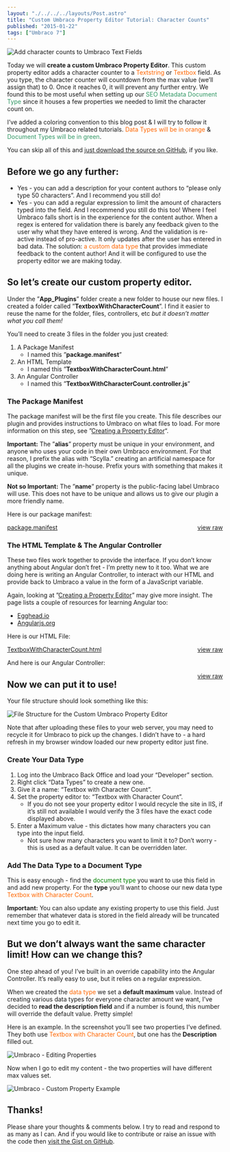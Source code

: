 ```yaml
---
layout: "./../../../layouts/Post.astro"
title: "Custom Umbraco Property Editor Tutorial: Character Counts"
published: "2015-01-22"
tags: ["Umbraco 7"]
---
```


<img src="/assets/count.a7dd8036.gif" alt="Add character counts to Umbraco Text Fields"/>

Today we will **create a custom Umbraco Property Editor**. This custom property editor adds a character counter to a <span style="color: #ff6600;">Textstring</span> or <span style="color: #ff6600;">Textbox</span> field. As you type, the character counter will countdown from the max value (we’ll assign that) to 0. Once it reaches 0, it will prevent any further entry. We found this to be most useful when setting up our <span style="color: #339966;">SEO Metadata Document Type</span> since it houses a few properties we needed to limit the character count on.

I’ve added a coloring convention to this blog post &amp; I will try to follow it throughout my Umbraco related tutorials. <span style="color: #ff6600;">Data Types will be in orange</span> &amp; <span style="color: #339966;">Document Types will be in green</span>.

You can skip all of this and <a href="https://github.com/markusdrake/Textbox-with-Character-Count">just download the source on GitHub</a>, if you like.

## Before we go any further:

- Yes - you can add a description for your content authors to “please only type 50 characters”. And I recommend you still do!
- Yes - you can add a regular expression to limit the amount of characters typed into the field. And I recommend you still do this too!
Where I feel Umbraco falls short is in the experience for the content author. When a regex is entered for validation there is barely any feedback given to the user why what they have entered is wrong. And the validation is re-active instead of pro-active. It only updates after the user has entered in bad data. The solution: <span style="color: #ff6600;">a custom data type</span> that provides immediate feedback to the content author! And it will be configured to use the property editor we are making today.

## So let’s create our custom property editor.
Under the ”**App_Plugins**” folder create a new folder to house our new files. I created a folder called ”**TextboxWithCharacterCount**”. I find it easier to reuse the name for the folder, files, controllers, etc *but it doesn’t matter what you call them!*

You’ll need to create 3 files in the folder you just created:

1. A Package Manifest
	- I named this ”**package.manifest**”
1. An HTML Template
	- I named this ”**TextboxWithCharacterCount.html**”
1. An Angular Controller
	- I named this ”**TextboxWithCharacterCount.controller.js**”

### The Package Manifest

The package manifest will be the first file you create. This file describes our plugin and provides instructions to Umbraco on what files to load. For more information on this step, see ”<a href="http://umbraco.github.io/Belle/#/tutorials/CreatingAPropertyEditor">Creating a Property Editor</a>“.

**Important:** The ”**alias**” property must be unique in your environment, and anyone who uses your code in their own Umbraco environment. For that reason, I prefix the alias with “Scylla.” creating an artificial namespace for all the plugins we create in-house. Prefix yours with something that makes it unique.

**Not so Important:** The ”**name**” property is the public-facing label Umbraco will use. This does not have to be unique and allows us to give our plugin a more friendly name.

Here is our package manifest:

<a href="https://gist.github.com/markadrake/ab2ab70b39aac1be53baf748991e2d85/raw/910f84360f40b16167ea4f21cafbe0fe877f0f71/package.manifest" style="float:right">view raw</a>
<a href="https://gist.github.com/markadrake/ab2ab70b39aac1be53baf748991e2d85#file-package-manifest">
	package.manifest
</a>

### The HTML Template &amp; The Angular Controller

These two files work together to provide the interface. If you don’t know anything about Angular don’t fret - I’m pretty new to it too. What we are doing here is writing an Angular Controller, to interact with our HTML and provide back to Umbraco a value in the form of a JavaScript variable.

Again, looking at ”<a href="http://umbraco.github.io/Belle/#/tutorials/CreatingAPropertyEditor">Creating a Property Editor</a>” may give more insight. The page lists a couple of resources for learning Angular too:

- <a href="http://www.egghead.io/">Egghead.io</a>
- <a href="http://docs.angularjs.org/tutorial">Angularjs.org</a>

Here is our HTML File:

<a href="https://gist.github.com/markadrake/ab2ab70b39aac1be53baf748991e2d85/raw/910f84360f40b16167ea4f21cafbe0fe877f0f71/TextboxWithCharacterCount.html" style="float:right">view raw</a>
<a href="https://gist.github.com/markadrake/ab2ab70b39aac1be53baf748991e2d85#file-textboxwithcharactercount-html">TextboxWithCharacterCount.html</a>

And here is our Angular Controller:

<a href="https://gist.github.com/markadrake/ab2ab70b39aac1be53baf748991e2d85/raw/910f84360f40b16167ea4f21cafbe0fe877f0f71/TextboxWithCharacterCount.controller.js" style="float:right">view raw</a>
<a href="https://gist.github.com/markadrake/ab2ab70b39aac1be53baf748991e2d85#file-textboxwithcharactercount-controller-js"></a>

## Now we can put it to use!
Your file structure should look something like this:

<img src="/assets/filestructure.1de1fc6b.png" alt="File Structure for the Custom Umbraco Property Editor"/>

Note that after uploading these files to your web server, you may need to recycle it for Umbraco to pick up the changes. I didn’t have to - a hard refresh in my browser window loaded our new property editor just fine.

### Create Your Data Type

1. Log into the Umbraco Back Office and load your “Developer” section.
1. Right click “Data Types” to create a new one.
1. Give it a name: “Textbox with Character Count”.
1. Set the property editor to: “Textbox with Character Count”.
	- If you do not see your property editor I would recycle the site in IIS, if it’s still not available I would verify the 3 files have the exact code displayed above.
1. Enter a Maximum value - this dictates how many characters you can type into the input field.
	- Not sure how many characters you want to limit it to? Don’t worry - this is used as a default value. It can be overridden later.

### Add The Data Type to a Document Type

This is easy enough - find the <span style="color: #008000;">document type</span> you want to use this field in and add new property. For the **type** you’ll want to choose our new data type <span style="color: #ff6600;">Textbox with Character Count</span>.

**Important:** You can also update any existing property to use this field. Just remember that whatever data is stored in the field already will be truncated next time you go to edit it.

## But we don’t always want the same character limit! How can we change this?

One step ahead of you! I’ve built in an override capability into the Angular Controller. It’s really easy to use, but it relies on a regular expression.

When we created the <span style="color: #ff6600;">data type</span> we set a **default maximum** value. Instead of creating various data types for everyone character amount we want, I’ve decided to **read the description field** and if a number is found, this number will override the default value. Pretty simple!

Here is an example. In the screenshot you’ll see two properties I’ve defined. They both use <span style="color: #ff6600;">Textbox with Character Count</span>, but one has the **Description** filled out.

<img src="/assets/editingproperties.355f8f98.png" alt="Umbraco - Editing Properties"/>

Now when I go to edit my content - the two properties will have different max values set.

<img src="/assets/example.d3be4706.png" alt="Umbraco - Custom Property Example"/>

## Thanks!

Please share your thoughts &amp; comments below. I try to read and respond to as many as I can. And if you would like to contribute or raise an issue with the code then <a href="https://gist.github.com/markadrake/ab2ab70b39aac1be53baf748991e2d85">visit the Gist on GitHub</a>.
